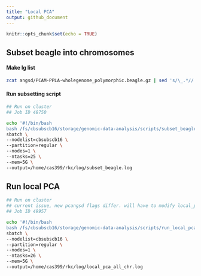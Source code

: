 ```yaml
---
title: "Local PCA"
output: github_document
---
```


```r
knitr::opts_chunk$set(echo = TRUE)
```

## Subset beagle into chromosomes

#### Make lg list

```bash
zcat angsd/PCAM-PPLA-wholegenome_polymorphic.beagle.gz | sed 's/\_.*//' | uniq > sample_lists/lg_list.txt
```

#### Run subsetting script

```bash
## Run on cluster
## Job ID 48750

echo '#!/bin/bash 
bash /fs/cbsubscb16/storage/genomic-data-analysis/scripts/subset_beagle_by_lg.sh /fs/cbsubscb16/storage/rkc/angsd/PCAM-PPLA-wholegenome_polymorphic.beagle.gz /fs/cbsubscb16/storage/rkc/sample_lists/lg_list.txt 24' | \
sbatch \
--nodelist=cbsubscb16 \
--partition=regular \
--nodes=1 \
--ntasks=25 \
--mem=5G \
--output=/home/cas399/rkc/log/subset_beagle.log
```

## Run local PCA

```bash
## Run on cluster
## current issue, new pcangsd flags differ. will have to modify local_pca_1.sh script. 
## Job ID 49957

echo '#!/bin/bash 
bash /fs/cbsubscb16/storage/genomic-data-analysis/scripts/run_local_pca.sh /fs/cbsubscb16/storage/rkc/angsd/PCAM-PPLA-wholegenome_polymorphic.beagle.gz /fs/cbsubscb16/storage/rkc/sample_lists/lg_list.txt 10000 2 26 /fs/cbsubscb16/storage/genomic-data-analysis/scripts/local_pca_1.sh /fs/cbsubscb16/storage/genomic-data-analysis/scripts/local_pca_2.R python /programs/pcangsd-1.10/pcangsd/pcangsd.py' | \
sbatch \
--nodelist=cbsubscb16 \
--partition=regular \
--nodes=1 \
--ntasks=26 \
--mem=5G \
--output=/home/cas399/rkc/log/local_pca_all_chr.log
```

